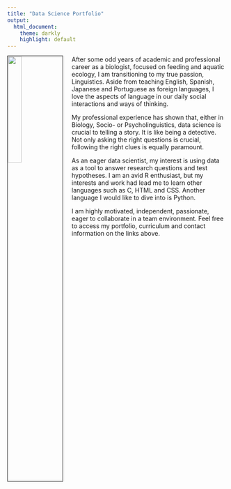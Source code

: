 ---
title: "Data Science Portfolio"
output: 
  html_document:
    theme: darkly
    highlight: default
---
<img src="images/IMG_2923.jpg" style="width:25%; border:1px solid; margin-right: 20px" align="left">

After some odd years of academic and professional career as a biologist, focused on feeding and aquatic ecology, I am transitioning to my true passion, Linguistics. Aside from teaching English, Spanish, Japanese and Portuguese as foreign languages, I love the aspects of language in our daily social interactions and ways of thinking. 

My professional experience has shown that, either in Biology, Socio- or Psycholinguistics, data science is crucial to telling a story. It is like being a detective. Not only asking the right questions is crucial, following the right clues is equally paramount.  

As an eager data scientist, my interest is using data as a tool to answer research questions and test hypotheses. I am an avid R enthusiast, but my interests and work had lead me to learn other languages such as C, HTML and CSS. Another language I would like to dive into is Python.

I am highly motivated, independent, passionate, eager to collaborate in a team environment. Feel free to access my portfolio, curriculum and contact information on the links above.